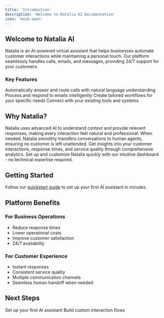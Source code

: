 ```yaml
---
title: 'Introduction'
description: 'Welcome to Natalia AI Documentation'
icon: 'book-open'
---
```


## Welcome to Natalia AI

Natalia is an AI-powered virtual assistant that helps businesses automate customer interactions while maintaining a personal touch. Our platform seamlessly handles calls, emails, and messages, providing 24/7 support for your customers.

### Key Features

<CardGroup cols={2}>
  <Card title="Smart Call Handling" icon="phone">
    Automatically answer and route calls with natural language understanding
  </Card>
  <Card title="Email Management" icon="envelope">
    Process and respond to emails intelligently
  </Card>
  <Card title="Custom Scenarios" icon="wand-magic-sparkles">
    Create tailored workflows for your specific needs
  </Card>
  <Card title="Integration Ready" icon="puzzle-piece">
    Connect with your existing tools and systems
  </Card>
</CardGroup>

## Why Natalia?

<Tabs>
  <Tab title="AI-Powered Intelligence">
    Natalia uses advanced AI to understand context and provide relevant responses, making every interaction feel natural and professional.
  </Tab>
  
  <Tab title="Seamless Transfers">
    When needed, Natalia smoothly transfers conversations to human agents, ensuring no customer is left unattended.
  </Tab>
  
  <Tab title="Detailed Analytics">
    Get insights into your customer interactions, response times, and service quality through comprehensive analytics.
  </Tab>
  
  <Tab title="Easy Configuration">
    Set up and customize Natalia quickly with our intuitive dashboard - no technical expertise required.
  </Tab>
</Tabs>

## Getting Started

Follow our [quickstart guide](/quickstart) to set up your first AI assistant in minutes.

## Platform Benefits

### For Business Operations
- Reduce response times
- Lower operational costs
- Improve customer satisfaction
- 24/7 availability

### For Customer Experience
- Instant responses
- Consistent service quality
- Multiple communication channels
- Seamless human handoff when needed

## Next Steps

<CardGroup>
  <Card
    title="Quick Start"
    icon="rocket"
    href="/quickstart"
  >
    Set up your first AI assistant
  </Card>
  <Card
    title="Create Scenarios"
    icon="wand-magic-sparkles"
    href="/using-natalia/scenarios"
  >
    Build custom interaction flows
  </Card>
</CardGroup>